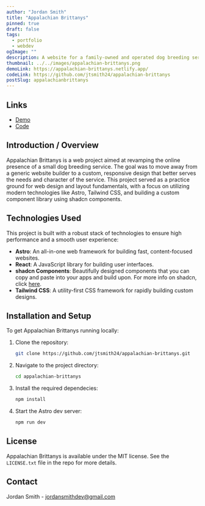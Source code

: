 ```yaml
---
author: "Jordan Smith"
title: "Appalachian Brittanys"
pinned: true
draft: false
tags:
  - portfolio
  - webdev
ogImage: ""
description: A website for a family-owned and operated dog breeding service.
thumbnail: ../../images/appalachian-brittanys.png
demoLink: https://appalachian-brittanys.netlify.app/
codeLink: https://github.com/jtsmith24/appalachian-brittanys
postSlug: appalachianbrittanys
---
```


## Links

<ul>
  <li>
    <a href={frontmatter.demoLink} target="_blank">
      Demo
    </a>
  </li>
  <li>
    <a href={frontmatter.codeLink} target="_blank">
      Code
    </a>
  </li>
</ul>

## Introduction / Overview

Appalachian Brittanys is a web project aimed at revamping the online presence of a small dog breeding service. The goal was to move away from a generic website builder to a custom, responsive design that better serves the needs and character of the service. This project served as a practice ground for web design and layout fundamentals, with a focus on utilizing modern technologies like Astro, Tailwind CSS, and building a custom component library using shadcn components.

## Technologies Used

This project is built with a robust stack of technologies to ensure high performance and a smooth user experience:

- **Astro**: An all-in-one web framework for building fast, content-focused websites.
- **React**: A JavaScript library for building user interfaces.
- **shadcn Components**: Beautifully designed components that you can copy and paste into your apps and build upon. For more info on shadcn, click [here](https://ui.shadcn.com/).
- **Tailwind CSS**: A utility-first CSS framework for rapidly building custom designs.

## Installation and Setup

To get Appalachian Brittanys running locally:

1. Clone the repository:
   ```sh
   git clone https://github.com/jtsmith24/appalachian-brittanys.git
   ```
1. Navigate to the project directory:

   ```sh
   cd appalachian-brittanys
   ```

1. Install the required dependecies:

   ```sh
   npm install
   ```

1. Start the Astro dev server:
   ```sh
   npm run dev
   ```

## License

Appalachian Brittanys is available under the MIT license. See the `LICENSE.txt` file in the repo for more details.

## Contact

Jordan Smith - <a href="mailto:jordansmithdev@gmail.com">jordansmithdev@gmail.com</a>
